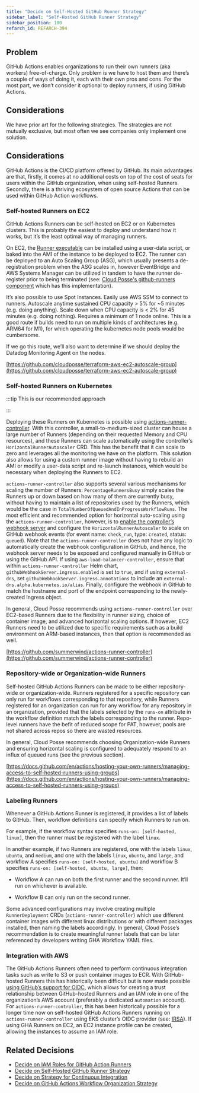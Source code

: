 ```yaml
---
title: "Decide on Self-Hosted GitHub Runner Strategy"
sidebar_label: "Self-Hosted GitHub Runner Strategy"
sidebar_position: 100
refarch_id: REFARCH-394
---
```


## Problem

GitHub Actions enables organizations to run their own runners (aka workers) free-of-charge. Only problem is we have to host them and there’s a couple of ways of doing it, each with their own pros and cons. For the most part, we don’t consider it optional to deploy runners, if using GitHub Actions.

## Considerations

We have prior art for the following strategies. The strategies are not mutually exclusive, but most often we see companies only implement one solution.

## Considerations

GitHub Actions is the CI/CD platform offered by GitHub. Its main advantages are that, firstly, it comes at no additional costs on top of the cost of seats for users within the GitHub organization, when using self-hosted Runners. Secondly, there is a thriving ecosystem of open source Actions that can be used within GitHub Action workflows.

### Self-hosted Runners on EC2

GitHub Actions Runners can be self-hosted on EC2 or on Kubernetes clusters. This is probably the easiest to deploy and understand how it works, but it’s the least optimal way of managing runners.

On EC2, the [Runner executable](https://github.com/actions/runner) can be installed using a user-data script, or baked into the AMI of the instance to be deployed to EC2. The runner can be deployed to an Auto Scaling Group (ASG), which usually presents a de-registration problem when the ASG scales in, however EventBridge and AWS Systems Manager can be utilized in tandem to have the runner de-register prior to being terminated (see: [Cloud Posse's github-runners component](https://github.com/cloudposse/terraform-aws-components/tree/95ade5b36b61d2432179399bd0e9fa8639eeb899/modules/github-runners) which has this implementation).

It’s also possible to use Spot Instances. Easily use AWS SSM to connect to runners. Autoscale anytime sustained CPU capacity > 5% for ~5 minutes (e.g. doing anything). Scale down when CPU capacity is < 2% for 45 minutes (e.g. doing nothing). Requires a minimum of 1 node online. This is a good route if builds need to run on multiple kinds of architectures (e.g. ARM64 for M1), for which operating the kubernetes node pools would be cumbersome.

If we go this route, we’ll also want to determine if we should deploy the Datadog Monitoring Agent on the nodes.

[https://github.com/cloudposse/terraform-aws-ec2-autoscale-group](https://github.com/cloudposse/terraform-aws-ec2-autoscale-group)

### Self-hosted Runners on Kubernetes

:::tip
This is our recommended approach

:::

Deploying these Runners on Kubernetes is possible using [actions-runner-controller](https://github.com/actions-runner-controller/actions-runner-controller). With this controller, a small-to-medium-sized cluster can house a large number of Runners (depending on their requested Memory and CPU resources), and these Runners can scale automatically using the controller’s `HorizontalRunnerAutoscaler` CRD.  This has the benefit that it can scale to zero and leverages all the monitoring we have on the platform. This solution also allows for using a custom runner image without having to rebuild an AMI or modify a user-data script and re-launch instances, which would be necessary when deploying the Runners to EC2.

`actions-runner-controller` also supports several various mechanisms for scaling the number of Runners: `PercentageRunnersBusy` simply scales the Runners up or down based on how many of them are currently busy, without having to maintain a list of repositories used by the Runners, which would be the case in `TotalNumberOfQueuedAndInProgressWorkflowRuns`. The most efficient and recommended option for horizontal auto-scaling using the `actions-runner-controller`, however, is to [enable the controller’s webhook server](https://github.com/actions-runner-controller/actions-runner-controller#webhook-driven-scaling) and configure the `HorizontalRunnerAutoscaler` to scale on GitHub webhook events (for event name: `check_run`, type: `created`, status: `queued`). Note that the `actions-runner-controller` does not have any logic to automatically create the webhook configuration in GitHub, and hence, the webhook server needs to be exposed and configured manually in GitHub or using the GitHub API. If using `aws-load-balancer-controller`, ensure that within `actions-runner-controller` Helm chart, `githubWebhookServer.ingress.enabled` is set to `true`, and if using `external-dns`, set `githubWebhookServer.ingress.annotations` to include an `external-dns.alpha.kubernetes.io/alias`. Finally, configure the webhook in GitHub to match the hostname and port of the endpoint corresponding to the newly-created Ingress object.

In general, Cloud Posse recommends using `actions-runner-controller` over EC2-based Runners due to the flexibility in runner sizing, choice of container image, and advanced horizontal scaling options. If however, EC2 Runners need to be utilized due to specific requirements such as a build environment on ARM-based instances, then that option is recommended as well.

[https://github.com/summerwind/actions-runner-controller](https://github.com/summerwind/actions-runner-controller)

### Repository-wide or Organization-wide Runners

Self-hosted GitHub Actions Runners can be made to be either repository-wide or organization-wide. Runners registered for a specific repository can only run for workflows corresponding to that repository, while Runners registered for an organization can run for any workflow for any repository in an organization, provided that the labels selected by the `runs-on` attribute in the workflow definition match the labels corresponding to the runner. Repo-level runners have the befit of reduced scope for PAT, however, pools are not shared across repos so there are wasted resources.

In general, Cloud Posse recommends choosing Organization-wide Runners and ensuring horizontal scaling is configured to adequately respond to an influx of queued runs (see the previous section).

[https://docs.github.com/en/actions/hosting-your-own-runners/managing-access-to-self-hosted-runners-using-groups](https://docs.github.com/en/actions/hosting-your-own-runners/managing-access-to-self-hosted-runners-using-groups)

### Labeling Runners

Whenever a GitHub Actions Runner is registered, it provides a list of labels to GitHub. Then, workflow definitions can specify which Runners to run on.

For example, if the workflow syntax specifies `runs-on: [self-hosted, linux]`, then the runner must be registered with the label `linux`.

In another example, if two Runners are registered, one with the labels `linux`, `ubuntu`, and `medium`, and one with the labels `linux`, `ubuntu`, and `large`, and workflow A specifies `runs-on: [self-hosted, ubuntu]` and workflow B specifies `runs-on: [self-hosted, ubuntu, large]`, then:

- Workflow A can run on both the first runner and the second runner. It’ll run on whichever is available.

- Workflow B can only run on the second runner.

Some advanced configurations may involve creating multiple `RunnerDeployment` CRDs (`actions-runner-controller`) which use different container images with different linux distributions or with different packages installed, then naming the labels accordingly. In general, Cloud Posse’s recommendation is to create meaningful runner labels that can be later referenced by developers writing GHA Workflow YAML files.

### Integration with AWS

The GitHub Actions Runners often need to perform continuous integration tasks such as write to S3 or push container images to ECR. With GitHub-hosted Runners this has historically been difficult but is now made possible [using GitHub’s support for OIDC](https://docs.github.com/en/actions/deployment/security-hardening-your-deployments/about-security-hardening-with-openid-connect), which allows for creating a trust relationship between GitHub-hosted Runners and an IAM role in one of the organization’s AWS account (preferably a dedicated `automation` account). For `actions-runner-controller`, this has been historically possible for a longer time now on self-hosted GitHub Actions Runners running on `actions-runner-controller` using EKS cluster’s OIDC provider (see: [IRSA](https://docs.aws.amazon.com/emr/latest/EMR-on-EKS-DevelopmentGuide/setting-up-enable-IAM.html)). If using GHA Runners on EC2, an EC2 instance profile can be created, allowing the instances to assume an IAM role.

## Related Decisions

- [Decide on IAM Roles for GitHub Action Runners](/reference-architecture/fundamentals/design-decisions/foundational-platform/decide-on-iam-roles-for-github-action-runners)
- [Decide on Self-Hosted GitHub Runner Strategy](/reference-architecture/fundamentals/design-decisions/foundational-release-engineering/decide-on-self-hosted-github-runner-strategy)
- [Decide on Strategy for Continuous Integration](/reference-architecture/fundamentals/design-decisions/foundational-release-engineering/decide-on-strategy-for-continuous-integration)
- [Decide on GitHub Actions Workflow Organization Strategy](/reference-architecture/fundamentals/design-decisions/foundational-release-engineering/decide-on-github-actions-workflow-organization-strategy)


